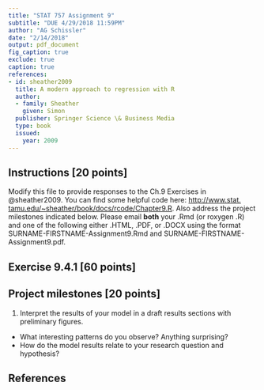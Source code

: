 ```yaml
---
title: "STAT 757 Assignment 9"
subtitle: "DUE 4/29/2018 11:59PM"
author: "AG Schissler"
date: "2/14/2018"
output: pdf_document
fig_caption: true
exclude: true
caption: true
references:
- id: sheather2009
  title: A modern approach to regression with R
  author:
  - family: Sheather
    given: Simon
  publisher: Springer Science \& Business Media
  type: book
  issued:
    year: 2009
---
```


## Instructions [20 points]

Modify this file to provide responses to the Ch.9 Exercises in @sheather2009. You can find some helpful code here: [http://www.stat.
tamu.edu/~sheather/book/docs/rcode/Chapter9.R](http://www.stat.tamu.edu/~sheather/book/docs/rcode/Chapter9.R). Also address the project milestones indicated below. Please email **both** your .Rmd (or roxygen .R) and one of the following either .HTML, .PDF, or .DOCX using the format SURNAME-FIRSTNAME-Assignment9.Rmd and SURNAME-FIRSTNAME-Assignment9.pdf.

## Exercise 9.4.1 [60 points] 

## Project milestones [20 points]

1. Interpret the results of your model in a draft results sections with preliminary figures.
 * What interesting patterns do you observe? Anything surprising?
 * How do the model results relate to your research question and hypothesis?
 
## References
